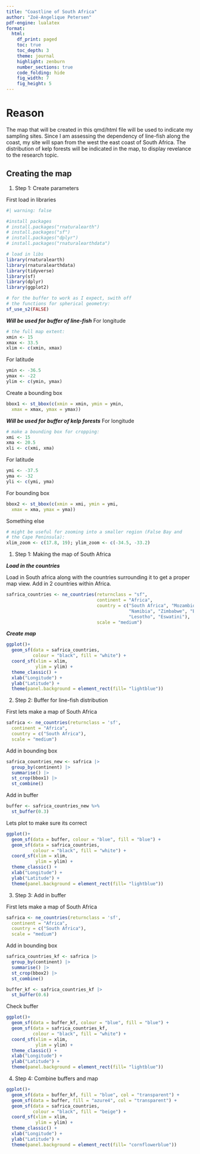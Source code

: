 ```yaml
---
title: "Coastline of South Africa"
author: "Zoë-Angelique Petersen"
pdf-engine: lualatex 
format:
  html: 
    df_print: paged
    toc: true 
    toc_depth: 3
    theme: journal 
    highlight: zenburn 
    number_sections: true
    code_folding: hide 
    fig_width: 7 
    fig_height: 5
---
```


# Reason

The map that will be created in this qmd/html file will be used to indicate my sampling sites. Since I am assessing the dependency of line-fish along the coast, my site will span from the west the east coast of South Africa. The distribution of kelp forests will be indicated in the map, to display revelance to the research topic. 

## Creating the map

1. Step 1: Create parameters

First load in libraries 
```r
#| warning: false

#install packages
# install.packages("rnaturalearth")
# install.packages("sf")
# install.packages("dplyr")
# install.packages("rnaturalearthdata")

# load in libs
library(rnaturalearth)
library(rnaturalearthdata)
library(tidyverse)
library(sf)
library(dplyr)
library(ggplot2)

# for the buffer to work as I expect, swith off
# the functions for spherical geometry:
sf_use_s2(FALSE)
```
***Will be used for buffer of line-fish***
For longitude
```r
# the full map extent:
xmin <- 15
xmax <- 33.5
xlim <- c(xmin, xmax)
```

For latitude 
```r
ymin <- -36.5
ymax <- -22
ylim <- c(ymin, ymax)
```

Create a bounding box
```r
bbox1 <- st_bbox(c(xmin = xmin, ymin = ymin,
  xmax = xmax, ymax = ymax))
```


***Will be used for buffer of kelp forests***
For longitude
```r
# make a bounding box for cropping:
xmi <- 15
xma <- 20.5
xli <- c(xmi, xma)
```

For latitude
```r
ymi <- -37.5
yma <- -32
yli <- c(ymi, yma)
```


For bounding box 
```r
bbox2 <- st_bbox(c(xmin = xmi, ymin = ymi,
  xmax = xma, ymax = yma))
```


Something else
```r
# might be useful for zooming into a smaller region (False Bay and 
# the Cape Peninsula):
xlim_zoom <- c(17.8, 19); ylim_zoom <- c(-34.5, -33.2)
```


1. Step 1: Making the map of South Africa

***Load in the countries***

Load in South africa along with the countries surrounding it to get a proper map view. Add in 2 countries within Africa. 

```r
safrica_countries <- ne_countries(returnclass = "sf",
                                  continent = "Africa",
                                  country = c("South Africa", "Mozambique",
                                              "Namibia", "Zimbabwe", "Botswana",
                                              "Lesotho", "Eswatini"),
                                  scale = "medium")
```


***Create map***
```r

ggplot()+
  geom_sf(data = safrica_countries,
          colour = "black", fill = "white") +
  coord_sf(xlim = xlim,
           ylim = ylim) +
  theme_classic() +
  xlab("Longitude") +
  ylab("Latitude") +
  theme(panel.background = element_rect(fill= "lightblue"))
```

2. Step 2: Buffer for line-fish distribution

First lets make a map of South Africa
```r
safrica <- ne_countries(returnclass = 'sf',
  continent = "Africa",
  country = c("South Africa"),
  scale = "medium")
```


Add in bounding box
```r
safrica_countries_new <- safrica |> 
  group_by(continent) |> 
  summarise() |> 
  st_crop(bbox1) |>
  st_combine()
```

Add in buffer
```r
buffer <- safrica_countries_new %>%
  st_buffer(0.3)
```

Lets plot to make sure its correct
```r
ggplot()+
  geom_sf(data = buffer, colour = "blue", fill = "blue") +
  geom_sf(data = safrica_countries,
          colour = "black", fill = "white") +
  coord_sf(xlim = xlim,
           ylim = ylim) +
  theme_classic() +
  xlab("Longitude") +
  ylab("Latitude") +
  theme(panel.background = element_rect(fill= "lightblue"))
```

3. Step 3: Add in buffer 

First lets make a map of South Africa
```r
safrica <- ne_countries(returnclass = 'sf',
  continent = "Africa",
  country = c("South Africa"),
  scale = "medium")
```


Add in bounding box
```r
safrica_countries_kf <- safrica |> 
  group_by(continent) |> 
  summarise() |> 
  st_crop(bbox2) |>
  st_combine()
```


```r
buffer_kf <- safrica_countries_kf |> 
  st_buffer(0.6) 
```

Check buffer
```r
ggplot()+
  geom_sf(data = buffer_kf, colour = "blue", fill = "blue") +
  geom_sf(data = safrica_countries_kf,
          colour = "black", fill = "white") +
  coord_sf(xlim = xlim,
           ylim = ylim) +
  theme_classic() +
  xlab("Longitude") +
  ylab("Latitude") +
  theme(panel.background = element_rect(fill= "lightblue"))
```

4. Step 4: Combine buffers and map

```r
ggplot()+
  geom_sf(data = buffer_kf, fill = "blue", col = "transparent") +
  geom_sf(data = buffer, fill = "azure4", col = "transparent") +
  geom_sf(data = safrica_countries,
          colour = "black", fill = "beige") + 
  coord_sf(xlim = xlim, 
           ylim = ylim) +
  theme_classic() +
  xlab("Longitude") +
  ylab("Latitude") +
  theme(panel.background = element_rect(fill= "cornflowerblue"))
```